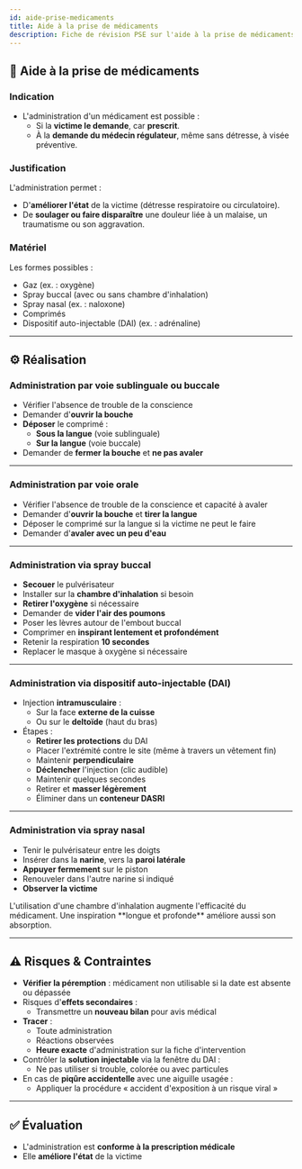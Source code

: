 ---
id: aide-prise-medicaments
title: Aide à la prise de médicaments
description: Fiche de révision PSE sur l'aide à la prise de médicaments
---


## 💊 Aide à la prise de médicaments

### Indication

- L'administration d'un médicament est possible :
  - Si la **victime le demande**, car **prescrit**.
  - À la **demande du médecin régulateur**, même sans détresse, à visée préventive.

### Justification

L'administration permet :

- D'**améliorer l'état** de la victime (détresse respiratoire ou circulatoire).
- De **soulager ou faire disparaître** une douleur liée à un malaise, un traumatisme ou son aggravation.

### Matériel

Les formes possibles :

- Gaz (ex. : oxygène)
- Spray buccal (avec ou sans chambre d'inhalation)
- Spray nasal (ex. : naloxone)
- Comprimés
- Dispositif auto-injectable (DAI) (ex. : adrénaline)

---

## ⚙️ Réalisation

### Administration par voie **sublinguale ou buccale**

- Vérifier l'absence de trouble de la conscience
- Demander d'**ouvrir la bouche**
- **Déposer** le comprimé :
  - **Sous la langue** (voie sublinguale)
  - **Sur la langue** (voie buccale)
- Demander de **fermer la bouche** et **ne pas avaler**

---

### Administration par voie **orale**

- Vérifier l'absence de trouble de la conscience et capacité à avaler
- Demander d'**ouvrir la bouche** et **tirer la langue**
- Déposer le comprimé sur la langue si la victime ne peut le faire
- Demander d'**avaler avec un peu d'eau**

---

### Administration via **spray buccal**

- **Secouer** le pulvérisateur
- Installer sur la **chambre d'inhalation** si besoin
- **Retirer l'oxygène** si nécessaire
- Demander de **vider l'air des poumons**
- Poser les lèvres autour de l'embout buccal
- Comprimer en **inspirant lentement et profondément**
- Retenir la respiration **10 secondes**
- Replacer le masque à oxygène si nécessaire

---

### Administration via **dispositif auto-injectable (DAI)**

- Injection **intramusculaire** :
  - Sur la face **externe de la cuisse**
  - Ou sur le **deltoïde** (haut du bras)
- Étapes :
  - **Retirer les protections** du DAI
  - Placer l'extrémité contre le site (même à travers un vêtement fin)
  - Maintenir **perpendiculaire**
  - **Déclencher** l'injection (clic audible)
  - Maintenir quelques secondes
  - Retirer et **masser légèrement**
  - Éliminer dans un **conteneur DASRI**

---

### Administration via **spray nasal**

- Tenir le pulvérisateur entre les doigts
- Insérer dans la **narine**, vers la **paroi latérale**
- **Appuyer fermement** sur le piston
- Renouveler dans l'autre narine si indiqué
- **Observer la victime**

<Admonition type="info">
L'utilisation d'une chambre d'inhalation augmente l'efficacité du médicament.  
Une inspiration **longue et profonde** améliore aussi son absorption.
</Admonition>

---

## ⚠️ Risques & Contraintes

- **Vérifier la péremption** : médicament non utilisable si la date est absente ou dépassée
- Risques d'**effets secondaires** :
  - Transmettre un **nouveau bilan** pour avis médical
- **Tracer** :
  - Toute administration
  - Réactions observées
  - **Heure exacte** d'administration sur la fiche d'intervention
- Contrôler la **solution injectable** via la fenêtre du DAI :
  - Ne pas utiliser si trouble, colorée ou avec particules
- En cas de **piqûre accidentelle** avec une aiguille usagée :
  - Appliquer la procédure « accident d'exposition à un risque viral »

---

## ✅ Évaluation

- L'administration est **conforme à la prescription médicale**
- Elle **améliore l'état** de la victime
